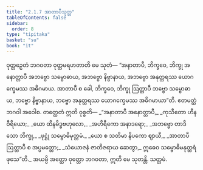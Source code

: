 ```yaml
---
title: "2.1.7 အာတာပီသုတ္တ"
tableOfContents: false
sidebar:
  order: 8
type: "tipitaka"
basket: "su"
book: "it"
---
```



<DynamicBreadcrumb />

<Division number="34" book="it">

<Paragraph number="208" book="it">
ဝုတ္တဉှေတံ ဘဂဝတာ ဝုတ္တမရဟတာတိ မေ သုတံ—
</Paragraph>

<Paragraph number="209" book="it">
“အနာတာပီ, ဘိက္ခဝေ, ဘိက္ခု အနောတ္တာပီ အဘဗ္ဗော သမ္ဗောဓာယ, အဘဗ္ဗော နိဗ္ဗာနာယ, အဘဗ္ဗော အနုတ္တရဿ ယောဂက္ခေမဿ အဓိဂမာယ. အာတာပီ စ ခေါ, ဘိက္ခဝေ, ဘိက္ခု ဩတ္တာပီ ဘဗ္ဗော သမ္ဗောဓာယ, ဘဗ္ဗော နိဗ္ဗာနာယ, ဘဗ္ဗော အနုတ္တရဿ ယောဂက္ခေမဿ အဓိဂမာယာ”တိ. ဧတမတ္ထံ ဘဂဝါ အဝေါစ. တတ္ထေတံ ဣတိ ဝုစ္စတိ—
</Paragraph>

<Paragraph number="210" type="verses" book="it">
_“အနာတာပီ အနောတ္တာပီ,_  
_ကုသီတော ဟီနဝီရိယော;_  
_ယော ထိနမိဒ္ဓဗဟုလော,_  
_အဟိရီကော အနာဒရော;_  
_အဘဗ္ဗော တာဒိသော ဘိက္ခု,_  
_ဖုဋ္ဌုံ သမ္ဗောဓိမုတ္တမံ._  

</Paragraph>

<Paragraph number="211" type="verses" book="it">
_ယော စ သတိမာ နိပကော ဈာယီ,_  
_အာတာပီ ဩတ္တာပီ စ အပ္ပမတ္တော;_  
_သံယောဇနံ ဇာတိဇရာယ ဆေတွာ,_  
ဣဓေဝ သမ္ဗောဓိမနုတ္တရံ ဖုသေ”တိ._  

</Paragraph>

<Paragraph number="212" book="it">
အယမ္ပိ အတ္ထော ဝုတ္တော ဘဂဝတာ, ဣတိ မေ သုတန္တိ.

</Paragraph>
</Division>

<Paragraph number="213" type="center" book="it">
သတ္တမံ.
</Paragraph>
